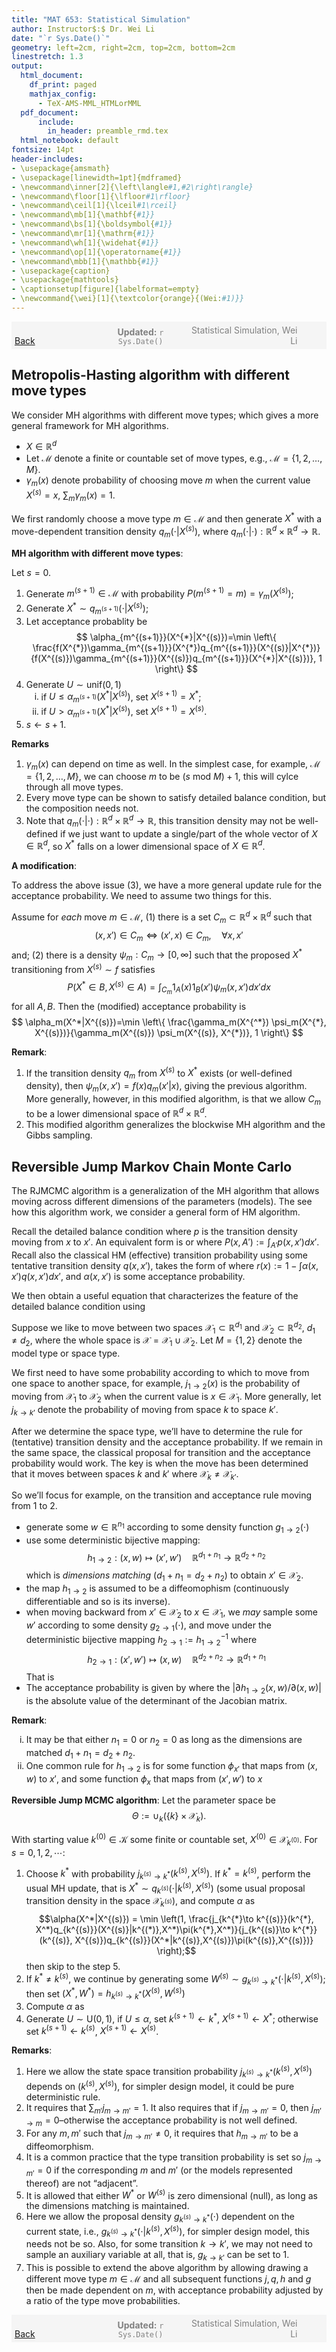 ```yaml
---
title: "MAT 653: Statistical Simulation"
author: Instructor$:$ Dr. Wei Li
date: "`r Sys.Date()`"
geometry: left=2cm, right=2cm, top=2cm, bottom=2cm
linestretch: 1.3
output:
  html_document:
    df_print: paged
    mathjax_config:
      - TeX-AMS-MML_HTMLorMML   
  pdf_document: 
      include:
        in_header: preamble_rmd.tex
  html_notebook: default
fontsize: 14pt
header-includes:
- \usepackage{amsmath}
- \usepackage[linewidth=1pt]{mdframed}
- \newcommand\inner[2]{\left\langle#1,#2\right\rangle}
- \newcommand\floor[1]{\lfloor#1\rfloor}
- \newcommand\ceil[1]{\lceil#1\rceil}
- \newcommand\mb[1]{\mathbf{#1}}
- \newcommand\bs[1]{\boldsymbol{#1}}
- \newcommand\mr[1]{\mathrm{#1}}
- \newcommand\wh[1]{\widehat{#1}}
- \newcommand\op[1]{\operatorname{#1}}
- \newcommand\mbb[1]{\mathbb{#1}}
- \usepackage{caption}
- \usepackage{mathtools}
- \captionsetup[figure]{labelformat=empty}
- \newcommand{\wei}[1]{\textcolor{orange}{(Wei:#1)}}
---
```



<script type="text/x-mathjax-config">
MathJax.Hub.Config({
  TeX: { equationNumbers: { autoNumber: "AMS" } }
});
</script>


<span style="background-color: #f5f5f5; padding: 5px; display: block;">
    <span style="width: 25%; display: inline-block; text-align: left;">
        [Back](javascript:window.history.back())
    </span>
    <span style="width: 30%; display: inline-block; text-align: center; color: grey;">
        **Updated:** `r Sys.Date()`
    </span>
    <span style="width: 35%; display: inline-block; text-align: right; color: grey;">
        Statistical Simulation, Wei Li
    </span>
</span>

<!------------->


## Metropolis-Hasting algorithm with different move types

We consider MH algorithms with different move types; which gives a more general framework for MH algorithms.

- $X \in \mathbb{R}^{d}$
- Let $\mathcal{M}$ denote a finite or countable set of move types, e.g., $\mathcal{M}=\{1, 2, \ldots, M\}$.
- $\gamma_m(x)$ denote probability of choosing move $m$ when the current value $X^{(s)}=x$, $\sum_{m} \gamma_m(x)=1$.

We first randomly choose a move type $m\in \mathcal{M}$ and then generate $X^*$ with a move-dependent transition density $q_m(\cdot|X^{(s)})$, where $q_m(\cdot|\cdot): \mathbb{R}^d \times \mathbb{R}^d \to \mathbb{R}$. 

**MH algorithm with different move types**:

Let $s=0$.

1. Generate $m^{(s+1)}\in \mathcal{M}$ with probability $P(m^{(s+1)}=m)=\gamma_m(X^{(s)})$;
2. Generate $X^* \sim q_{m^{(s+1)}}(\cdot|X^{(s)})$;
3. Let acceptance probablity be
$$
\alpha_{m^{(s+1)}}(X^{*}|X^{(s)})=\min \left\{ \frac{f(X^{*})\gamma_{m^{(s+1)}}(X^{*})q_{m^{(s+1)}}(X^{(s)}|X^{*})}{f(X^{(s)})\gamma_{m^{(s+1)}}(X^{(s)})q_{m^{(s+1)}}(X^{*}|X^{(s)})}, 1  \right\}
$$
4. Generate $U\sim \mbox{unif}(0,1)$
    i. if $U\leq \alpha_{m^{(s+1)}}(X^{*}|X^{(s)})$, set $X^{(s+1)} = X^*$;
    ii. if $U> \alpha_{m^{(s+1)}}(X^{*}|X^{(s)})$, set $X^{(s+1)} = X^{(s)}$.
5. $s\leftarrow s+1.$

**Remarks**

(1) $\gamma_m(x)$ can depend on time as well. In the simplest case, for example, $\mathcal{M}=\{1, 2,\ldots, M\}$, we can choose $m$ to be $(s \text{ mod } M)+1$, this will cylce through all move types.
(2) Every move type can be shown to satisfy detailed balance condition, but the composition needs not.
(3) Note that $q_m(\cdot|\cdot): \mathbb{R}^d \times \mathbb{R}^d \to \mathbb{R}$, this transition density may not be well-defined if we just want to update a single/part of the whole vector of $X \in \mathbb{R}^d$, so $X^*$ falls on a lower dimensional space of $X \in \mathbb{R}^d$.

**A modification**:

To address the above issue (3), we have a more general update rule for the acceptance probability. We need to assume two things for this.

Assume for *each* move $m\in \mathcal{M}$, (1) there is a set $C_m \subset \mathbb{R}^d \times \mathbb{R}^d$ such that
$$
(x, x') \in C_m \Longleftrightarrow  (x', x) \in C_m , \quad \forall x, x'
$$
and; (2) there is a density $\psi_m: C_m \to [0, \infty]$ such that the proposed $X^*$ transitioning from $X^{(s)} \sim f$ satisfies 
$$
P(X^*\in B, X^{(s)}\in A) =\int_{C_m} 1_A(x)1_B(x')\psi_m(x, x')dx'dx
$$
for all $A, B$.
Then the (modified) acceptance probability is 
$$
\alpha_m(X^*|X^{(s)})=\min \left\{  \frac{\gamma_m(X^{^*}) \psi_m(X^{*}, X^{(s)})}{\gamma_m(X^{(s)}) \psi_m(X^{(s)}, X^{*})}, 1 \right\}
$$

**Remark**:

(1) If the transition density $q_m$ from $X^{(s)}$ to $X^*$ exists (or well-defined density), then $\psi_m(x, x')=f(x)q_m(x'|x)$, giving the previous algorithm. More generally, however, in this modified algorithm, is that we allow $C_m$ to be a lower dimensional space of $\mathbb{R}^d \times \mathbb{R}^d$.
(2) This modified algorithm generalizes the blockwise MH algorithm and the Gibbs sampling. 


## Reversible Jump Markov Chain Monte Carlo

The RJMCMC algorithm is a generalization of the MH algorithm that allows moving across different dimensions of the parameters (models). The see how this algorithm work, we consider a general form of HM algorithm.

Recall the detailed balance condition 
\begin{align}
\pi(x) p\left(x, x^{\prime}\right)=\pi\left(x^{\prime}\right) p\left(x^{\prime}, x\right) \tag{*}
\end{align}
where $p$ is the transition density moving from $x$ to $x'$. An equivalent form is 
\begin{align*}
\int_A \int_{A^{\prime}} \pi(x) p\left(x, x^{\prime}\right) d x^{\prime} d x=\int_A \int_{A^{\prime}} \pi\left(x^{\prime}\right) p\left(x^{\prime}, x\right) d x^{\prime} d x, \quad \forall  A, A'
\end{align*}
or 
\begin{align}
\int_A \pi(x) P\left(x, A^{\prime}\right) d x=\int_{A^{\prime}} \pi\left(x^{\prime}\right) P\left(x^{\prime}, A\right) d x^{\prime}, \quad \forall A, A^{\prime} \tag{**}
\end{align}
where $P(x, A'):=\int_{A'} p(x, x')dx'$.
Recall also the classical HM (effective) transition probability using some tentative transition density $q(x, x')$, takes the form of 
\begin{align*}
P\left(x, A^{\prime}\right)=\int_{A^{\prime}} q\left(x, x^{\prime}\right) \alpha\left(x, x^{\prime}\right) d x^{\prime}+ r(x)\delta_A(x), 
\end{align*}
where $r(x):=1-\int \alpha(x, x') q(x, x')dx'$, and $\alpha(x, x')$ is some acceptance probability. 

We then obtain a useful equation that characterizes the feature of the detailed balance condition using
\begin{align}
\int_A \pi(x) \int_{A^{\prime}}  q\left(x, x^{\prime}\right) \alpha\left(x, x^{\prime}\right) d x^{\prime} d x=\int_A \pi\left(x^{\prime}\right) \int_{A^{\prime}}  q\left(x^{\prime}, x\right) \alpha\left(x^{\prime}, x\right) d x^{\prime} d x \tag{***}
\end{align}

Suppose we like to move between two spaces $\mathcal{X}_1 \subset \mathbb{R}^{d_1}$ and $\mathcal{X}_2 \subset \mathbb{R}^{d_2}$, $d_1 \neq d_2$, where the whole space is $\mathcal{X}=\mathcal{X}_1 \cup \mathcal{X}_2.$ Let $M=\{1, 2\}$ denote the model type or space type. 

We first need to have some probability according to which to move from one space to another space, for example, $j_{1\to 2} (x)$ is the probability of moving from $\mathcal{X}_1$ to $\mathcal{X}_2$ when the current value is $x\in \mathcal{X}_1.$ More generally, let $j_{k \to k'}$ denote the probability of moving from space $k$ to space $k'$.

After we determine the space type, we'll have to determine the rule for (tentative) transition density  and the acceptance probability. If we remain in the same space, the classical proposal for transition and the acceptance probability would work. The key is when the move has been determined that it moves between spaces $k$ and $k'$ where $\mathcal{X}_k \neq \mathcal{X}_{k'}.$ 

So we'll focus for example, on the transition and acceptance rule moving from $1$ to $2$. 

- generate some $w\in \mathbb{R}^{n_1}$ according to some density function $g_{1\to2}(\cdot)$
- use some deterministic bijective mapping:
$$
h_{1\to2}: (x, w) \mapsto (x' ,w') \quad \mathbb{R}^{d_1+n_1} \to 
\mathbb{R}^{d_2+n_2}
$$
which is *dimensions matching* ($d_1+ n_1= d_2+ n_2$) to obtain $x' \in \mathcal{X}_2$.
- the map $h_{1\to2}$ is assumed to be a diffeomophism (continuously differentiable and so is its inverse).
- when moving backward from $x'\in \mathcal{X}_2$ to $x \in \mathcal{X}_1$, we *may* sample some $w'$ according to some density $g_{2\to1}(\cdot)$, and move under the deterministic bijective mapping $h_{2\to1}:=h_{1\to2}^{-1}$ where
$$
h_{2 \to 1}: (x', w') \mapsto (x, w) \quad \mathbb{R}^{d_2+n_2} \to 
\mathbb{R}^{d_1+n_1}
$$
That is
\begin{align*}
\begin{array}{ll}
h_{1\to2}: (x, w) \longmapsto (x', w') & h_{2\to1}: (x', w') \longmapsto (x, w) \\
h_{1\to2}: \mathbb{R}^{d_1+n_1} \longrightarrow \mathbb{R}^{d_2+n_2} & h_{2\to1}: \mathbb{R}^{d_2+n_2} \longrightarrow \mathbb{R}^{d_1+n_1}
\end{array}
\end{align*}
- The acceptance probability is given by 
\begin{align*}
\alpha_{1\to 2}\left((x', w') \mid (x, w) \right)=\min \left\{1, \frac{\pi\left(x'\right) g_{2 \rightarrow 1}\left(w'\right)}{\pi\left(x\right) g_{1 \rightarrow 2}\left(w \right)}\left|\frac{\partial {h}_{1 \rightarrow 2}\left(x, w \right)}{\partial\left(x, w\right)}\right|\right\},
\end{align*}
where the $|\partial {h}_{1 \rightarrow 2}(x, w)/\partial(x, w)|$ is the absolute value of the determinant of the Jacobian matrix.


**Remark**:

(i) It may be that either $n_1=0$ or $n_2=0$ as long as the dimensions are matched $d_1+n_1=d_2+n_2.$
(ii) One common rule for $h_{1\to 2}$ is for some function $\phi_{x'}$ that maps from $(x, w)$ to $x'$, and some function $\phi_{x}$ that maps from $(x', w')$ to $x$ 
\begin{align*}
\begin{array}{ll}
h_{1\to2}: (x, w) \longmapsto (\phi_{x'}(x, w), w') & h_{2\to1}: (x', w') \longmapsto (\phi_x(x', w'), w) \\
h_{1\to2}: \mathbb{R}^{d_1+n_1} \longrightarrow \mathbb{R}^{d_2+n_2} & h_{2\to1}: \mathbb{R}^{d_2+n_2} \longrightarrow \mathbb{R}^{d_1+n_1}
\end{array}
\end{align*}


**Reversible Jump MCMC algorithm**:
Let the parameter space be 
$$
\Theta:=\cup_{k}(\{k\} \times \mathcal{X}_k).
$$

With starting value $k^{(0)} \in \mathcal{K}$ some finite or countable set, $X^{(0)} \in \mathcal{X}_{k^{(0)}}$. For $s=0, 1, 2, \cdots$:

1. Choose $k^{*}$ with probability $j_{k^{(s)} \to k^{*}}(k^{(s)},X^{(s)})$. If $k^{*}=k^{(s)}$, perform the usual MH update, that is $X^{*} \sim q_{k^{(s)}}(\cdot|k^{(s)}, X^{(s)})$ (some usual proposal transition density in the space $\mathcal{X}_{k^{(s)}}$), and compute $\alpha$ as
$$\alpha(X^*|X^{(s)}) = \min \left(1, \frac{j_{k^{*}\to k^{(s)}}(k^{*}, X^*)q_{k^{(s)}}(X^{(s)}|k^{(*)},X^*)\pi(k^{*},X^*)}{j_{k^{(s)}\to k^{*}}(k^{(s)}, X^{(s)})q_{k^{(s)}}(X^*|k^{(s)},X^{(s)})\pi(k^{(s)},X^{(s)})} \right);$$
then skip to the step 5.
2. If $k^{*} \neq k^{(s)}$, we continue by generating some $W^{(s)} \sim g_{k^{(s)} \to k^{*}}(\cdot|k^{(s)}, X^{(s)})$; then set $(X^{*}, W^{*})= h_{k^{(s)}\to k^{*}}(X^{(s)}, W^{(s)})$
3. Compute $\alpha$ as
\begin{align*}
\alpha\left(k^{*}, X^*, W^* \mid k^{(s)}, {X}^{(s)}, W^{(s)}\right)=\min \left\{1, \frac{j_{k^{*}\to k^{(s)}}(k^{*}, X^*)  \pi\left(k^{*}, {X}^{*}\right) g_{k^{*} \to k^{(s)}}\left(W^{(*)}|k^{*}, X^{*}\right)}{j_{k^{(s)}\to k^{*}}(k^{(s)}, {X}^{(s)})  \pi\left(k^{(s)}, X^{(s)}\right) g_{k^{(s)} \to k^{*}}\left(W^{(s)}|k^{(s)}, X^{(s)}\right)}\left|\frac{\partial {h}_{k^{(s)}\to k^{*}}\left(X^{(s)}, W^{(s)}\right)}{\partial\left(X^{(s)}, W^{(s)}\right)}\right|\right\},
\end{align*}
4. Generate $U \sim \mathrm{U}(0,1)$, if $U \leq \alpha$, set $k^{(s+1)} \leftarrow k^{*}$, $X^{(s+1)} \leftarrow X^*$; otherwise set $k^{(s+1)} \leftarrow k^{(s)}$, $X^{(s+1)} \leftarrow X^{(s)}$. 

**Remarks**:

(1) Here we allow the state space transition probability $j_{k^{(s)} \to k^{*}}(k^{(s)},X^{(s)})$ depends on $(k^{(s)},X^{(s)})$, for simpler design model, it could be pure deterministic rule.
(2) It requires that $\sum_{m'}j_{m \to m'}=1$. It also requires that if $j_{m \to m'}=0$, then $j_{m' \to m}=0$--otherwise the acceptance probability is not well defined.
(3) For any $m, m'$ such that $j_{m \to m'} \neq 0$, it requires that $h_{m \to m'}$ to be a diffeomorphism.
(4) It is a common practice that the type transition probability is set so $j_{m \to m'}=0$ if the corresponding $m$ and $m'$ (or the models represented thereof) are not "adjacent". 
(5) It is allowed that either $W^*$ or $W^{(s)}$ is zero dimensional (null), as long as the dimensions matching is maintained.
(6) Here we allow the proposal density $g_{k^{(s)} \to k^{*}}(\cdot)$ dependent on the current state, i.e., $g_{k^{(s)} \to k^{*}}(\cdot|k^{(s)}, X^{(s)})$, for simpler design model, this needs not be so. Also, for some transition $k \to k'$, we may not need to sample an auxiliary variable at all, that is, $g_{k \to k'}$ can be set to $1$.
(7) This is possible to extend the above algorithm by allowing drawing a different move type $m\in \mathcal{M}$ and all subsequent functions $j, q, h$ and $g$ then be made dependent on $m$, with acceptance probability adjusted by a ratio of the type move probabilities.


<!------------->
<span style="background-color: #f5f5f5; padding: 5px; display: block;">
    <span style="width: 25%; display: inline-block; text-align: left;">
        [Back](javascript:window.history.back())
    </span>
    <span style="width: 30%; display: inline-block; text-align: center; color: grey;">
        **Updated:** `r Sys.Date()`
    </span>
    <span style="width: 35%; display: inline-block; text-align: right; color: grey;">
        Statistical Simulation, Wei Li
    </span>
</span>
 